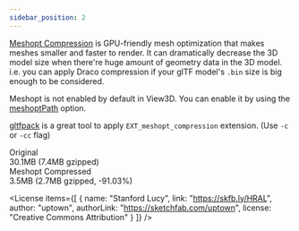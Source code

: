 ```yaml
---
sidebar_position: 2
---
```



[Meshopt Compression](https://github.com/KhronosGroup/glTF/blob/main/extensions/2.0/Vendor/EXT_meshopt_compression/README.md) is GPU-friendly mesh optimization that makes meshes smaller and faster to render.
It can dramatically decrease the 3D model size when there're huge amount of geometry data in the 3D model.
i.e. you can apply Draco compression if your glTF model's `.bin` size is big enough to be considered.

Meshopt is not enabled by default in View3D. You can enable it by using the [meshoptPath](/docs/options/model/meshoptPath) option.

[gltfpack](https://github.com/zeux/meshoptimizer/tree/master/gltf) is a great tool to apply `EXT_meshopt_compression` extension. (Use `-c` or `-cc` flag)

<div className="columns">
  <div className="column">
    <div className="title">Original</div>
    <div className="subtitle">30.1MB (7.4MB gzipped)</div>
    <View3D
      src="/egjs-view3d/model/lucy.glb"
      poster="/egjs-view3d/poster/lucy.png"
      clickToLoad
      showExampleCode />
  </div>
  <div className="column">
    <div className="title">Meshopt Compressed</div>
    <div className="subtitle">3.5MB (2.7MB gzipped, -91.03%)</div>
    <View3D
      src="/egjs-view3d/model/meshopt/lucy.glb"
      poster="/egjs-view3d/poster/lucy.png"
      clickToLoad
      showExampleCode />
  </div>
</div>

<License items={[
  {
    name: "Stanford Lucy",
    link: "https://skfb.ly/HRAL",
    author: "uptown",
    authorLink: "https://sketchfab.com/uptown",
    license: "Creative Commons Attribution"
  }
]} />
